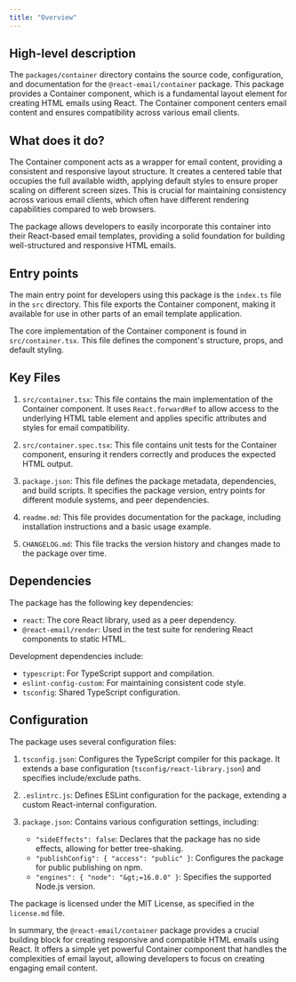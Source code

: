 ```yaml
---
title: "Overview"
---
```


## High-level description
The `packages/container` directory contains the source code, configuration, and documentation for the `@react-email/container` package. This package provides a Container component, which is a fundamental layout element for creating HTML emails using React. The Container component centers email content and ensures compatibility across various email clients.

## What does it do?
The Container component acts as a wrapper for email content, providing a consistent and responsive layout structure. It creates a centered table that occupies the full available width, applying default styles to ensure proper scaling on different screen sizes. This is crucial for maintaining consistency across various email clients, which often have different rendering capabilities compared to web browsers.

The package allows developers to easily incorporate this container into their React-based email templates, providing a solid foundation for building well-structured and responsive HTML emails.

## Entry points
The main entry point for developers using this package is the `index.ts` file in the `src` directory. This file exports the Container component, making it available for use in other parts of an email template application.

The core implementation of the Container component is found in `src/container.tsx`. This file defines the component's structure, props, and default styling.

## Key Files
1. `src/container.tsx`: This file contains the main implementation of the Container component. It uses `React.forwardRef` to allow access to the underlying HTML table element and applies specific attributes and styles for email compatibility.

2. `src/container.spec.tsx`: This file contains unit tests for the Container component, ensuring it renders correctly and produces the expected HTML output.

3. `package.json`: This file defines the package metadata, dependencies, and build scripts. It specifies the package version, entry points for different module systems, and peer dependencies.

4. `readme.md`: This file provides documentation for the package, including installation instructions and a basic usage example.

5. `CHANGELOG.md`: This file tracks the version history and changes made to the package over time.

## Dependencies
The package has the following key dependencies:

- `react`: The core React library, used as a peer dependency.
- `@react-email/render`: Used in the test suite for rendering React components to static HTML.

Development dependencies include:
- `typescript`: For TypeScript support and compilation.
- `eslint-config-custom`: For maintaining consistent code style.
- `tsconfig`: Shared TypeScript configuration.

## Configuration
The package uses several configuration files:

1. `tsconfig.json`: Configures the TypeScript compiler for this package. It extends a base configuration (`tsconfig/react-library.json`) and specifies include/exclude paths.

2. `.eslintrc.js`: Defines ESLint configuration for the package, extending a custom React-internal configuration.

3. `package.json`: Contains various configuration settings, including:
   - `"sideEffects": false`: Declares that the package has no side effects, allowing for better tree-shaking.
   - `"publishConfig": { "access": "public" }`: Configures the package for public publishing on npm.
   - `"engines": { "node": "&gt;=16.0.0" }`: Specifies the supported Node.js version.

The package is licensed under the MIT License, as specified in the `license.md` file.

In summary, the `@react-email/container` package provides a crucial building block for creating responsive and compatible HTML emails using React. It offers a simple yet powerful Container component that handles the complexities of email layout, allowing developers to focus on creating engaging email content.